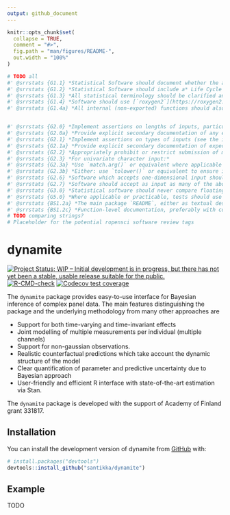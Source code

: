 ```yaml
---
output: github_document
---
```


<!-- README.md is generated from README.Rmd. Please edit that file -->

```r
knitr::opts_chunk$set(
  collapse = TRUE,
  comment = "#>",
  fig.path = "man/figures/README-",
  out.width = "100%"
)
```

```r
# TODO all
#' @srrstats {G1.1} *Statistical Software should document whether the algorithm(s) it implements are:* - *The first implementation of a novel algorithm*; or - *The first implementation within **R** of an algorithm which has previously been implemented in other languages or contexts*; or - *An improvement on other implementations of similar algorithms in **R***.
#' @srrstats {G1.2} *Statistical Software should include a* Life Cycle Statement *describing current and anticipated future states of development.* 
#' @srrstats {G1.3} *All statistical terminology should be clarified and unambiguously defined.*
#' @srrstats {G1.4} *Software should use [`roxygen2`](https://roxygen2.r-lib.org/) to document all functions.*
#' @srrstats {G1.4a} *All internal (non-exported) functions should also be documented in standard [`roxygen2`](https://roxygen2.r-lib.org/) format, along with a final `@noRd` tag to suppress automatic generation of `.Rd` files.*


#' @srrstats {G2.0} *Implement assertions on lengths of inputs, particularly through asserting that inputs expected to be single- or multi-valued are indeed so.*
#' @srrstats {G2.0a} *Provide explicit secondary documentation of any expectations on lengths of inputs*
#' @srrstats {G2.1} *Implement assertions on types of inputs (see the initial point on nomenclature above).*
#' @srrstats {G2.1a} *Provide explicit secondary documentation of expectations on data types of all vector inputs.*
#' @srrstats {G2.2} *Appropriately prohibit or restrict submission of multivariate input to parameters expected to be univariate.*
#' @srrstats {G2.3} *For univariate character input:*
#' @srrstats {G2.3a} *Use `match.arg()` or equivalent where applicable to only permit expected values.*
#' @srrstats {G2.3b} *Either: use `tolower()` or equivalent to ensure input of character parameters is not case dependent; or explicitly document that parameters are strictly case-sensitive.*
#' @srrstats {G2.6} *Software which accepts one-dimensional input should ensure values are appropriately pre-processed regardless of class structures.*
#' @srrstats {G2.7} *Software should accept as input as many of the above standard tabular forms as possible, including extension to domain-specific forms.*
#' @srrstats {G3.0} *Statistical software should never compare floating point numbers for equality. All numeric equality comparisons should either ensure that they are made between integers, or use appropriate tolerances for approximate equality.*
#' @srrstats {G5.0} *Where applicable or practicable, tests should use standard data sets with known properties (for example, the [NIST Standard Reference Datasets](https://www.itl.nist.gov/div898/strd/), or data sets provided by other widely-used R packages).* Grunfeld data example?
#' @srrstats {BS1.2a} *The main package `README`, either as textual description or example code*
#' @srrstats {BS1.2c} *Function-level documentation, preferably with code included in examples*
# TODO comparing strings?
# Placeholder for the potential ropensci software review tags
```

# dynamite

<!-- badges: start -->
[![Project Status: WIP – Initial development is in progress, but there has not yet been a stable, usable release suitable for the public.](https://www.repostatus.org/badges/latest/wip.svg)](https://www.repostatus.org/#wip)
[![R-CMD-check](https://github.com/santikka/dynamite/workflows/R-CMD-check/badge.svg)](https://github.com/santikka/dynamite/actions)
[![Codecov test coverage](https://codecov.io/gh/santikka/dynamite/branch/main/graph/badge.svg)](https://app.codecov.io/gh/santikka/dynamite?branch=main)
<!-- badges: end -->

The `dynamite` package provides easy-to-use interface for Bayesian inference of complex panel data. The main features distinguishing the package and the underlying methodology from many other approaches are 

* Support for both time-varying and time-invariant effects
* Joint modelling of multiple measurements per individual (multiple channels)
* Support for non-gaussian observations.
* Realistic counterfactual predictions which take account the dynamic structure of the model
* Clear quantification of parameter and predictive uncertainty due to Bayesian approach
* User-friendly and efficient R interface with state-of-the-art estimation via Stan.


The `dynamite` package is developed with the support of Academy of Finland grant 331817. 

## Installation

You can install the development version of dynamite from [GitHub](https://github.com/) with:

``` r
# install.packages("devtools")
devtools::install_github("santikka/dynamite")
```

## Example

TODO

